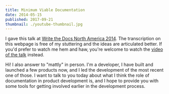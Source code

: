 ```yaml
---
title: Minimum Viable Documentation
date: 2014-05-15
published: 2017-09-21
thumbnail: ./youtube-thumbnail.jpg
---
```


<Section articleLead hasAsides>

I gave this talk at [Write the Docs North America 2014](http://conf.writethedocs.org/na/2014/). The  transcription on this webpage is free of my stuttering and the ideas are articulated better. If you'd prefer to watch me hem and haw, you're welcome to watch the [video of the talk](https://www.youtube.com/watch?v=bEZcodengwk) instead.

<Aside><Img fixed={props.thumbnail.childImageSharp.fixed} /></Aside>
</Section>
<HeaderPlain title={props.title} />
<Section>
<Slide slide={props.slides['slides/slide-01.jpeg']}>
Hi! I also answer to "mattly" in person. I'm a developer, I have built and launched a few products now, and I led the development of the most recent one of those. I want to talk to you today about what I think the role of documentation in product development is, and I hope to provide you with some tools for getting involved earlier in the development process.
</Slide>
</Section>